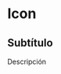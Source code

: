 
<Meta title="Atoms/Icon" component={Icon} />

# Icon

## Subtítulo

Descripción

<Preview>
  <Story
    name="Implementación"
    parameters={{ decorators: [withKnobs, withA11y] }}
  >
    <Icon
      name="Alicorn"
      size={select("Tamaño", ["1x", "2x", "3x", "4x", "5x"], "4x")}
      color={color("Color", "#2C3357")}
    />
  </Story>
</Preview>

<Props of={Icon} />

<Preview withToolbar>
  <Story name="Galería">
    <WrapGrid />
  </Story>
</Preview>
